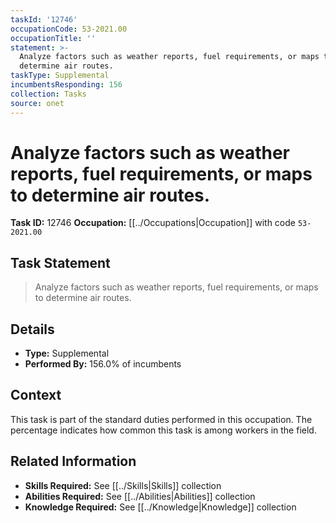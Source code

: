 ```yaml
---
taskId: '12746'
occupationCode: 53-2021.00
occupationTitle: ''
statement: >-
  Analyze factors such as weather reports, fuel requirements, or maps to
  determine air routes.
taskType: Supplemental
incumbentsResponding: 156
collection: Tasks
source: onet
---
```

# Analyze factors such as weather reports, fuel requirements, or maps to determine air routes.

**Task ID:** 12746
**Occupation:** [[../Occupations|Occupation]] with code `53-2021.00`

## Task Statement

> Analyze factors such as weather reports, fuel requirements, or maps to determine air routes.

## Details

- **Type:** Supplemental
- **Performed By:** 156.0% of incumbents

## Context

This task is part of the standard duties performed in this occupation. The percentage indicates how common this task is among workers in the field.

## Related Information

- **Skills Required:** See [[../Skills|Skills]] collection
- **Abilities Required:** See [[../Abilities|Abilities]] collection
- **Knowledge Required:** See [[../Knowledge|Knowledge]] collection
